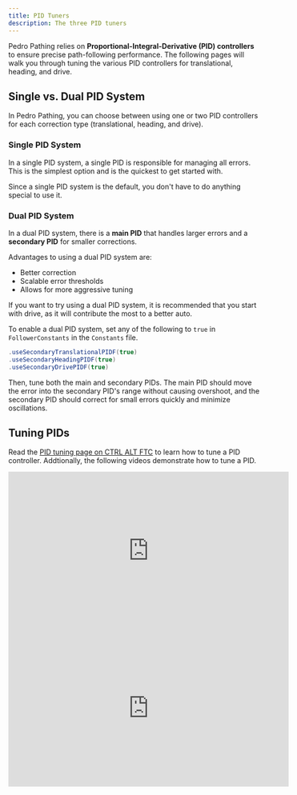 ```yaml
---
title: PID Tuners
description: The three PID tuners
---
```


Pedro Pathing relies on **Proportional-Integral-Derivative (PID)
controllers** to ensure precise path-following performance. The following pages
will walk you through tuning the various PID controllers for translational,
heading, and drive.

## Single vs. Dual PID System

In Pedro Pathing, you can choose between using one or two PID controllers for
each correction type (translational, heading, and drive).

### Single PID System

In a single PID system, a single PID is responsible for managing all errors.
This is the simplest option and is the quickest to get started with.

Since a single PID system is the default, you don't have to do anything
special to use it.

### Dual PID System

In a dual PID system, there is a **main PID** that handles larger errors and
a **secondary PID** for smaller corrections.

Advantages to using a dual PID system are:

- Better correction
- Scalable error thresholds
- Allows for more aggressive tuning

If you want to try using a dual PID system, it is recommended that you start
with drive, as it will contribute the most to a better auto.

To enable a dual PID system, set any of the following to `true` in
`FollowerConstants` in the
`Constants` file.

```java title="Constants.java"
.useSecondaryTranslationalPIDF(true)
.useSecondaryHeadingPIDF(true)
.useSecondaryDrivePIDF(true)
```

Then, tune both the main and secondary PIDs. The main PID should move the
error into the secondary PID's range without causing overshoot, and the
secondary PID should correct for small errors quickly and minimize oscillations.

## Tuning PIDs

Read the
[PID tuning page on CTRL ALT FTC](https://www.ctrlaltftc.com/the-pid-controller/tuning-methods-of-a-pid-controller)
to learn how to tune a PID controller. Addtionally, the following videos
demonstrate how to tune a PID.

<iframe className="mb-5" width="560" height="315"
        src="https://www.youtube.com/embed/qKy98Cbcltw?si=8HYnqB9XWWTazdMe"
        title="YouTube video player" frameBorder="0"
        allow="accelerometer; autoplay; clipboard-write; encrypted-media; gyroscope; picture-in-picture; web-share"
        referrerPolicy="strict-origin-when-cross-origin"
        allowFullScreen></iframe>

<iframe width="560" height="315"
        src="https://www.youtube.com/embed/uXnDwojRb1g?si=Zy53je8jd2naUW7a"
        title="YouTube video player" frameBorder="0"
        allow="accelerometer; autoplay; clipboard-write; encrypted-media; gyroscope; picture-in-picture; web-share"
        referrerPolicy="strict-origin-when-cross-origin"
        allowFullScreen></iframe>
